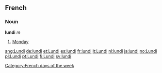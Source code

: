 ==French==
===Noun===
'''lundi''' ''m''

# [[Monday]]

[[Category:French days of the week]]

[[ang:Lundi]]
[[de:lundi]]
[[et:Lundi]]
[[es:lundi]]
[[fr:lundi]]
[[it:Lundi]]
[[nl:lundi]]
[[ja:lundi]]
[[no:Lundi]]
[[pl:Lundi]]
[[pt:Lundi]]
[[fi:Lundi]]
[[sv:lundi]]